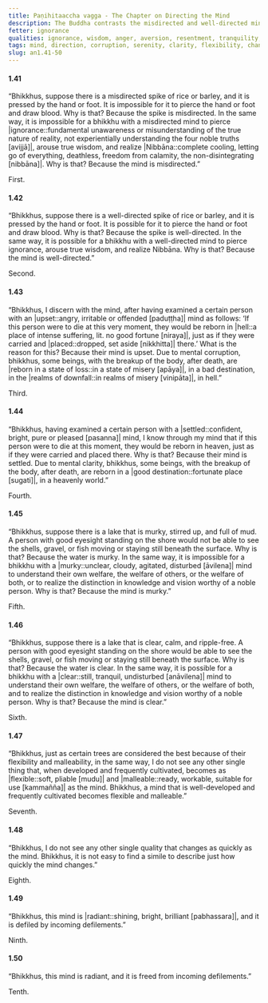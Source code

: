 ```yaml
---
title: Paṇihitaaccha vagga - The Chapter on Directing the Mind
description: The Buddha contrasts the misdirected and well-directed mind, and explains the importance of directing the mind.
fetter: ignorance
qualities: ignorance, wisdom, anger, aversion, resentment, tranquility, perturbation, flexible, cultivation
tags: mind, direction, corruption, serenity, clarity, flexibility, change, radiance, defilements, an, an1
slug: an1.41-50
---
```


#### 1.41

“Bhikkhus, suppose there is a misdirected spike of rice or barley, and it is pressed by the hand or foot. It is impossible for it to pierce the hand or foot and draw blood. Why is that? Because the spike is misdirected. In the same way, it is impossible for a bhikkhu with a misdirected mind to pierce |ignorance::fundamental unawareness or misunderstanding of the true nature of reality, not experientially understanding the four noble truths [avijjā]|, arouse true wisdom, and realize |Nibbāna::complete cooling, letting go of everything, deathless, freedom from calamity, the non-disintegrating [nibbāna]|. Why is that? Because the mind is misdirected.”

First.

#### 1.42

“Bhikkhus, suppose there is a well-directed spike of rice or barley, and it is pressed by the hand or foot. It is possible for it to pierce the hand or foot and draw blood. Why is that? Because the spike is well-directed. In the same way, it is possible for a bhikkhu with a well-directed mind to pierce ignorance, arouse true wisdom, and realize Nibbāna. Why is that? Because the mind is well-directed.”

Second.

#### 1.43

“Bhikkhus, I discern with the mind, after having examined a certain person with an |upset::angry, irritable or offended [paduṭṭha]| mind as follows: ‘If this person were to die at this very moment, they would be reborn in |hell::a place of intense suffering, lit. no good fortune [niraya]|, just as if they were carried and |placed::dropped, set aside [nikkhitta]| there.’ What is the reason for this? Because their mind is upset. Due to mental corruption, bhikkhus, some beings, with the breakup of the body, after death, are |reborn in a state of loss::in a state of misery [apāya]|, in a bad destination, in the |realms of downfall::in realms of misery [vinipāta]|, in hell.”

Third.

#### 1.44

“Bhikkhus, having examined a certain person with a |settled::confident, bright, pure or pleased [pasanna]| mind, I know through my mind that if this person were to die at this moment, they would be reborn in heaven, just as if they were carried and placed there. Why is that? Because their mind is settled. Due to mental clarity, bhikkhus, some beings, with the breakup of the body, after death, are reborn in a |good destination::fortunate place [sugati]|, in a heavenly world.”

Fourth.

#### 1.45

“Bhikkhus, suppose there is a lake that is murky, stirred up, and full of mud. A person with good eyesight standing on the shore would not be able to see the shells, gravel, or fish moving or staying still beneath the surface. Why is that? Because the water is murky. In the same way, it is impossible for a bhikkhu with a |murky::unclear, cloudy, agitated, disturbed [āvilena]| mind to understand their own welfare, the welfare of others, or the welfare of both, or to realize the distinction in knowledge and vision worthy of a noble person. Why is that? Because the mind is murky.”

Fifth.

#### 1.46

“Bhikkhus, suppose there is a lake that is clear, calm, and ripple-free. A person with good eyesight standing on the shore would be able to see the shells, gravel, or fish moving or staying still beneath the surface. Why is that? Because the water is clear. In the same way, it is possible for a bhikkhu with a |clear::still, tranquil, undisturbed [anāvilena]| mind to understand their own welfare, the welfare of others, or the welfare of both, and to realize the distinction in knowledge and vision worthy of a noble person. Why is that? Because the mind is clear.”

Sixth.

#### 1.47

“Bhikkhus, just as certain trees are considered the best because of their flexibility and malleability, in the same way, I do not see any other single thing that, when developed and frequently cultivated, becomes as |flexible::soft, pliable [mudu]| and |malleable::ready, workable, suitable for use [kammañña]| as the mind. Bhikkhus, a mind that is well-developed and frequently cultivated becomes flexible and malleable.”

Seventh.

#### 1.48

“Bhikkhus, I do not see any other single quality that changes as quickly as the mind. Bhikkhus, it is not easy to find a simile to describe just how quickly the mind changes.”

Eighth.

#### 1.49

“Bhikkhus, this mind is |radiant::shining, bright, brilliant [pabhassara]|, and it is defiled by incoming defilements.”

Ninth.

#### 1.50

“Bhikkhus, this mind is radiant, and it is freed from incoming defilements.”

Tenth.

